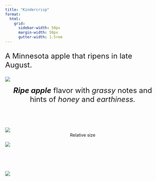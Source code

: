 ```yaml
---
title: "Kindercrisp"
format:
  html: 
    grid:
      sidebar-width: 50px
      margin-width: 50px
      gutter-width: 1.5rem
---
```


:::{style="font-size: x-large;"}
A Minnesota apple that ripens in late August.
:::

::: grid
::: g-col-5

![](img/transparentapples/kinder-crop.png)

:::{style="font-size: x-large;"}
<center><i><b>Ripe apple</b></i> flavor with <i>grassy</i> notes and hints of <i>honey</i> and <i>earthiness.</i></center><br>
:::

![](img/kinder-crop.jpg)
<center>Relative size</center>

:::

::: g-col-5

![](img/websitefigs/Apple_Kindercrisp.svg)

<br><br><br>

![](img/flavfigs/flavor_plot_Kindercrisp.svg)

:::
:::